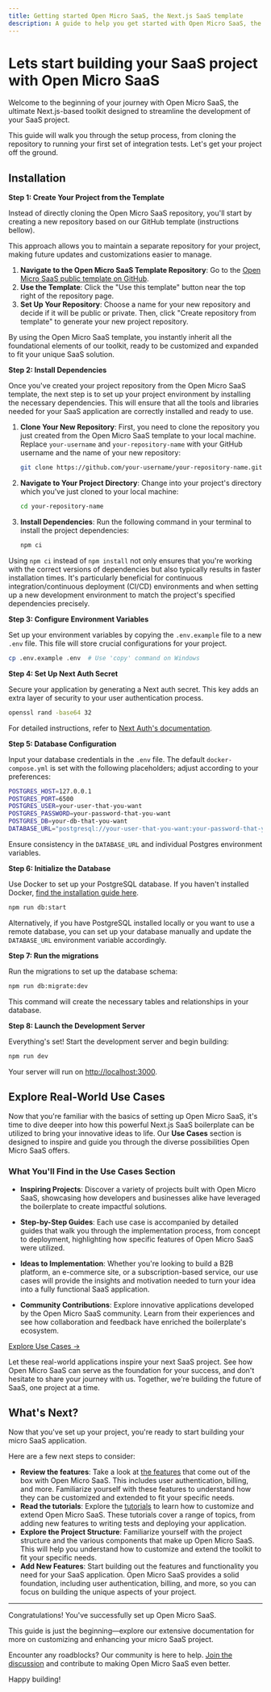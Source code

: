 ```yaml
---
title: Getting started Open Micro SaaS, the Next.js SaaS template
description: A guide to help you get started with Open Micro SaaS, the ultimate Next.js-based toolkit designed to streamline the development of your SaaS project.
---
```


# Lets start building your SaaS project with Open Micro SaaS

Welcome to the beginning of your journey with Open Micro SaaS, the ultimate Next.js-based toolkit designed to streamline the development of your SaaS project.

This guide will walk you through the setup process, from cloning the repository to running your first set of integration tests. Let's get your project off the ground.

## Installation

**Step 1: Create Your Project from the Template**

Instead of directly cloning the Open Micro SaaS repository, you'll start by creating a new repository based on our GitHub template (instructions bellow).

This approach allows you to maintain a separate repository for your project, making future updates and customizations easier to manage.

1. **Navigate to the Open Micro SaaS Template Repository**: Go to the [Open Micro SaaS public template on GitHub](https://github.com/product-makers-hub/open-micro-saas).
2. **Use the Template**: Click the "Use this template" button near the top right of the repository page.
3. **Set Up Your Repository**: Choose a name for your new repository and decide if it will be public or private. Then, click "Create repository from template" to generate your new project repository.

By using the Open Micro SaaS template, you instantly inherit all the foundational elements of our toolkit, ready to be customized and expanded to fit your unique SaaS solution.

**Step 2: Install Dependencies**

Once you've created your project repository from the Open Micro SaaS template, the next step is to set up your project environment by installing the necessary dependencies. This will ensure that all the tools and libraries needed for your SaaS application are correctly installed and ready to use.

1. **Clone Your New Repository**: First, you need to clone the repository you just created from the Open Micro SaaS template to your local machine. Replace `your-username` and `your-repository-name` with your GitHub username and the name of your new repository:

   ```bash
   git clone https://github.com/your-username/your-repository-name.git
   ```

2. **Navigate to Your Project Directory**: Change into your project's directory which you've just cloned to your local machine:

   ```bash
   cd your-repository-name
   ```

3. **Install Dependencies**: Run the following command in your terminal to install the project dependencies:

   ```bash
   npm ci
   ```

Using `npm ci` instead of `npm install` not only ensures that you're working with the correct versions of dependencies but also typically results in faster installation times. It's particularly beneficial for continuous integration/continuous deployment (CI/CD) environments and when setting up a new development environment to match the project's specified dependencies precisely.

**Step 3: Configure Environment Variables**

Set up your environment variables by copying the `.env.example` file to a new `.env` file. This file will store crucial configurations for your project.

```bash
cp .env.example .env  # Use 'copy' command on Windows
```

**Step 4: Set Up Next Auth Secret**

Secure your application by generating a Next auth secret. This key adds an extra layer of security to your user authentication process.

```bash
openssl rand -base64 32
```

For detailed instructions, refer to [Next Auth's documentation](https://next-auth.js.org/configuration/options#description-1).

**Step 5: Database Configuration**

Input your database credentials in the `.env` file. The default `docker-compose.yml` is set with the following placeholders; adjust according to your preferences:

```bash
POSTGRES_HOST=127.0.0.1
POSTGRES_PORT=6500
POSTGRES_USER=your-user-that-you-want
POSTGRES_PASSWORD=your-password-that-you-want
POSTGRES_DB=your-db-that-you-want
DATABASE_URL="postgresql://your-user-that-you-want:your-password-that-you-want@localhost:6500/your-db-that-you-want?schema=public"
```

Ensure consistency in the `DATABASE_URL` and individual Postgres environment variables.

**Step 6: Initialize the Database**

Use Docker to set up your PostgreSQL database. If you haven't installed Docker, [find the installation guide here](https://docs.docker.com/get-docker/).

```bash
npm run db:start
```

Alternatively, if you have PostgreSQL installed locally or you want to use a remote database, you can set up your database manually and update the `DATABASE_URL` environment variable accordingly.

**Step 7: Run the migrations**

Run the migrations to set up the database schema:

```bash
npm run db:migrate:dev
```

This command will create the necessary tables and relationships in your database.

**Step 8: Launch the Development Server**

Everything's set! Start the development server and begin building:

```bash
npm run dev
```

Your server will run on [http://localhost:3000](http://localhost:3000).

## **Explore Real-World Use Cases**

Now that you're familiar with the basics of setting up Open Micro SaaS, it's time to dive deeper into how this powerful Next.js SaaS boilerplate can be utilized to bring your innovative ideas to life. Our **Use Cases** section is designed to inspire and guide you through the diverse possibilities Open Micro SaaS offers.

### What You'll Find in the Use Cases Section

- **Inspiring Projects**: Discover a variety of projects built with Open Micro SaaS, showcasing how developers and businesses alike have leveraged the boilerplate to create impactful solutions.

- **Step-by-Step Guides**: Each use case is accompanied by detailed guides that walk you through the implementation process, from concept to deployment, highlighting how specific features of Open Micro SaaS were utilized.

- **Ideas to Implementation**: Whether you're looking to build a B2B platform, an e-commerce site, or a subscription-based service, our use cases will provide the insights and motivation needed to turn your idea into a fully functional SaaS application.

- **Community Contributions**: Explore innovative applications developed by the Open Micro SaaS community. Learn from their experiences and see how collaboration and feedback have enriched the boilerplate's ecosystem.

[Explore Use Cases →](/use-cases)

Let these real-world applications inspire your next SaaS project. See how Open Micro SaaS can serve as the foundation for your success, and don't hesitate to share your journey with us. Together, we're building the future of SaaS, one project at a time.

## What's Next?

Now that you've set up your project, you're ready to start building your micro SaaS application.

Here are a few next steps to consider:

- **Review the features**: Take a look at [the features](/features) that come out of the box with Open Micro SaaS. This includes user authentication, billing, and more. Familiarize yourself with these features to understand how they can be customized and extended to fit your specific needs.
- **Read the tutorials**: Explore the [tutorials](/tutorials) to learn how to customize and extend Open Micro SaaS. These tutorials cover a range of topics, from adding new features to writing tests and deploying your application.
- **Explore the Project Structure**: Familiarize yourself with the project structure and the various components that make up Open Micro SaaS. This will help you understand how to customize and extend the toolkit to fit your specific needs.
- **Add New Features**: Start building out the features and functionality you need for your SaaS application. Open Micro SaaS provides a solid foundation, including user authentication, billing, and more, so you can focus on building the unique aspects of your project.

---

Congratulations! You've successfully set up Open Micro SaaS.

This guide is just the beginning—explore our extensive documentation for more on customizing and enhancing your micro SaaS project.

Encounter any roadblocks? Our community is here to help. [Join the discussion](https://discord.gg/BSn25bXyG9) and contribute to making Open Micro SaaS even better.

Happy building!
